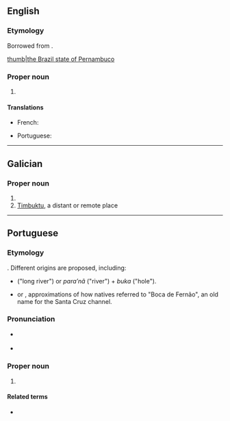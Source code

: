 {{also|pernambuco}}
==English==
===Etymology===
Borrowed from {{bor|en|pt|Pernambuco}}.

{{wikipedia}}
[[file:Brazil State Pernambuco.svg|thumb|the Brazil state of Pernambuco]]

===Proper noun===
{{en-proper noun}}

# {{place:Brazil/state|en|capital=Recife|region=Northeast Region}}

====Translations====
{{trans-top|state}}
* French: {{t+|fr|Pernambouc}}
{{trans-mid}}
* Portuguese: {{t+|pt|Pernambuco|m}}
{{trans-bottom}}

----

==Galician==

===Proper noun===
{{head|gl|proper noun|g=m}}

# {{place:Brazil/state|gl|capital=Recife|region=Northeast Region}}
# [[Timbuktu]], a distant or remote place

----

==Portuguese==

===Etymology===
{{unk|pt|title=Uncertain}}. Different origins are proposed, including:
* {{etyl|tpw|pt}} {{m|tpw|paranãbuku}} ("long river") or ''para’nã'' ("river") + ''buka'' ("hole").
* {{m|pt|Pernão Boca}} or {{m|pt|Pernambuka}}, approximations of how natives referred to "Boca de Fernão", an old name for the Santa Cruz channel.

===Pronunciation===
* {{a|Brazil}} {{IPA|pt|/ˌpeʁ.nɐ̃.ˈbu.ku/}}
* {{a|Nordestino}} {{IPA|pt|/ˌpɛʁ.nɐ̃.ˈbu.ku/}}

===Proper noun===
{{pt-proper noun|m}}
# {{place|pt|state|macroregion/pt:Northeast Region|c/pt:Brazil|capital=pt:Recife}}
#: {{syn|pt|PE}} {{gloss|abbreviation}}

====Related terms====
* {{l|pt|pernambucano}} {{gloss|[[demonym]]}}